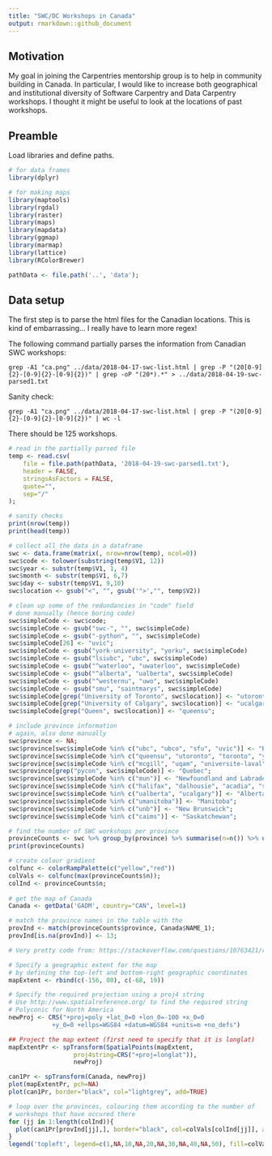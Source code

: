 ```yaml
---
title: "SWC/DC Workshops in Canada"
output: rmarkdown::github_document
---
```


## Motivation

My goal in joining the Carpentries mentorship group is to help in community building in Canada.  In particular, I would like to increase both geographical and institutional diversity of Software Carpentry and Data Carpentry workshops.  I thought it might be useful to look at the locations of past workshops.

## Preamble

Load libraries and define paths.

```r
# for data frames
library(dplyr)

# for making maps
library(maptools)
library(rgdal)
library(raster)
library(maps)
library(mapdata)
library(ggmap)
library(marmap)
library(lattice)
library(RColorBrewer)
```

```r
pathData <- file.path('..', 'data');
```

## Data setup

The first step is to parse the html files for the Canadian locations.  This is kind of embarrassing... I really have to learn more regex!  

The following command partially parses the information from Canadian SWC workshops:

```shell
grep -A1 "ca.png" ../data/2018-04-17-swc-list.html | grep -P "(20[0-9]{2}-[0-9]{2}-[0-9]{2})" | grep -oP "(20*).*" > ../data/2018-04-19-swc-parsed1.txt
```

Sanity check:
```shell
grep -A1 "ca.png" ../data/2018-04-17-swc-list.html | grep -P "(20[0-9]{2}-[0-9]{2}-[0-9]{2})" | wc -l
```
There should be 125 workshops.

```r
# read in the partially parsed file
temp <- read.csv(
	file = file.path(pathData, '2018-04-19-swc-parsed1.txt'),
	header = FALSE,
	stringsAsFactors = FALSE,
	quote="",
	sep="/"
);

# sanity checks
print(nrow(temp))
print(head(temp))

# collect all the data in a dataframe 
swc <- data.frame(matrix(, nrow=nrow(temp), ncol=0))
swc$code <- tolower(substring(temp$V1, 12))
swc$year <- substr(temp$V1, 1, 4)
swc$month <- substr(temp$V1, 6,7)
swc$day <- substr(temp$V1, 9,10)
swc$location <- gsub("<", "", gsub('">',"", temp$V2))

# clean up some of the redundancies in "code" field
# done manually (hence boring code)
swc$simpleCode <- swc$code;
swc$simpleCode <- gsub("swc-", "", swc$simpleCode)
swc$simpleCode <- gsub("-python", "", swc$simpleCode)
swc$simpleCode[26] <- "uvic";
swc$simpleCode <- gsub("york-university", "yorku", swc$simpleCode)
swc$simpleCode <- gsub("lsiubc", "ubc", swc$simpleCode)
swc$simpleCode <- gsub("^waterloo", "uwaterloo", swc$simpleCode)
swc$simpleCode <- gsub("^alberta", "ualberta", swc$simpleCode)
swc$simpleCode <- gsub("^westernu", "uwo", swc$simpleCode)
swc$simpleCode <- gsub("smu", "saintmarys", swc$simpleCode)
swc$simpleCode[grep("University of Toronto", swc$location)] <- "utoronto";
swc$simpleCode[grep("University of Calgary", swc$location)] <- "ucalgary";
swc$simpleCode[grep("Queen", swc$location)] <- "queensu";
```

```r
# include province information
# again, also done manually
swc$province <- NA;
swc$province[swc$simpleCode %in% c("ubc", "ubco", "sfu", "uvic")] <- "British Columbia";
swc$province[swc$simpleCode %in% c("queensu", "utoronto", "toronto", "yorku", "mcmaster", "uwaterloo", "uoit", "brocku", "camh", "conestoga", "uguelph", "uwo", "sickkids", "wise-toronto", "oicr-toronto", "mozilla")] <- "Ontario";
swc$province[swc$simpleCode %in% c("mcgill", "uqam", "universite-laval", "umontreal", "montreal", "fmv")] <- "Quebec";
swc$province[grep("pycon", swc$simpleCode)] <- "Quebec";
swc$province[swc$simpleCode %in% c("mun")] <- "Newfoundland and Labrador";
swc$province[swc$simpleCode %in% c("halifax", "dalhousie", "acadia", "saintmarys")] <- "Nova Scotia";
swc$province[swc$simpleCode %in% c("ualberta", "ucalgary")] <- "Alberta";
swc$province[swc$simpleCode %in% c("umanitoba")] <- "Manitoba";
swc$province[swc$simpleCode %in% c("unb")] <- "New Brunswick";
swc$province[swc$simpleCode %in% c("caims")] <- "Saskatchewan";
```

```r
# find the number of SWC workshops per province
provinceCounts <- swc %>% group_by(province) %>% summarise(n=n()) %>% ungroup() %>% arrange(-n)
print(provinceCounts)
```

```r
# create colour gradient
colfunc <- colorRampPalette(c("yellow","red"))
colVals <- colfunc(max(provinceCounts$n));
colInd <- provinceCounts$n;
 
# get the map of Canada
Canada <- getData('GADM', country="CAN", level=1)

# match the province names in the table with the
provInd <- match(provinceCounts$province, Canada$NAME_1);
provInd[is.na(provInd)] <- 13;

# Very pretty code from: https://stackoverflow.com/questions/10763421/r-creating-a-map-of-selected-canadian-provinces-and-u-s-states?utm_medium=organic&utm_source=google_rich_qa&utm_campaign=google_rich_qa

# Specify a geographic extent for the map
# by defining the top-left and bottom-right geographic coordinates
mapExtent <- rbind(c(-156, 80), c(-68, 19))

# Specify the required projection using a proj4 string
# Use http://www.spatialreference.org/ to find the required string
# Polyconic for North America
newProj <- CRS("+proj=poly +lat_0=0 +lon_0=-100 +x_0=0 
            +y_0=0 +ellps=WGS84 +datum=WGS84 +units=m +no_defs")

## Project the map extent (first need to specify that it is longlat) 
mapExtentPr <- spTransform(SpatialPoints(mapExtent, 
                  proj4string=CRS("+proj=longlat")),
                  newProj)

can1Pr <- spTransform(Canada, newProj)
plot(mapExtentPr, pch=NA)
plot(can1Pr, border="black", col="lightgrey", add=TRUE)

# loop over the provinces, colouring them according to the number of 
# workshops that have occured there
for (jj in 1:length(colInd)){
  plot(can1Pr[provInd[jj],], border="black", col=colVals[colInd[jj]], add=TRUE)
}
legend('topleft', legend=c(1,NA,10,NA,20,NA,30,NA,40,NA,50), fill=colVals[c(1,seq(5, 50, 5))], bty="n", x.intersp = 2, y.intersp = .5)
```
